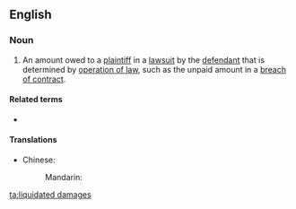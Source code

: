 ==English==

===Noun===
{{en-noun|head=[[liquidated]] [[damages]]|-}}
# {{lb|en|legal}} An amount owed to a [[plaintiff]] in a [[lawsuit]] by the [[defendant]] that is determined by [[operation of law]], such as the unpaid amount in a [[breach of contract]].

====Related terms====
* {{l|en|unliquidated damages}}

====Translations====
{{trans-top|liquidated damages}}
* Chinese:
*: Mandarin: {{t|cmn|约定违约金|sc=Hani}}
{{trans-mid}}
{{trans-bottom}}

[[ta:liquidated damages]]